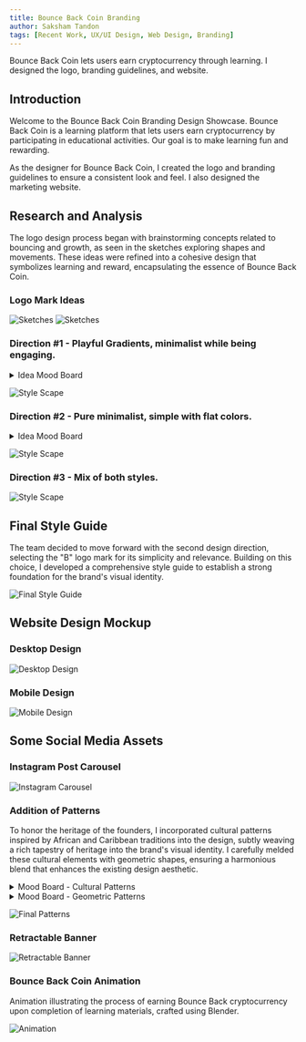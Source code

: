 ```yaml
---
title: Bounce Back Coin Branding 
author: Saksham Tandon 
tags: [Recent Work, UX/UI Design, Web Design, Branding] 
---
```


Bounce Back Coin lets users earn cryptocurrency through learning. I designed the logo, branding guidelines, and website.

## Introduction

Welcome to the Bounce Back Coin Branding Design Showcase. Bounce Back Coin is a learning platform that lets users earn cryptocurrency by participating in educational activities. Our goal is to make learning fun and rewarding.

As the designer for Bounce Back Coin, I created the logo and branding guidelines to ensure a consistent look and feel. I also designed the marketing website.

## Research and Analysis

The logo design process began with brainstorming concepts related to bouncing and growth, as seen in the sketches exploring shapes and movements. These ideas were refined into a cohesive design that symbolizes learning and reward, encapsulating the essence of Bounce Back Coin.

### Logo Mark Ideas

![Sketches](/images/bb-coin-branding/logo-mark-ideas.png)
![Sketches](/images/bb-coin-branding/logo-mark-ideas-2.png)

### Direction #1 - Playful Gradients, minimalist while being engaging.

<details>
  <summary>Idea Mood Board</summary>
  <div style={{ paddingLeft: '1rem' }}>
    ![Mood Board](/images/bb-coin-branding/mood-board-1.png)
  </div>
</details>

![Style Scape](/images/bb-coin-branding/style-scape-1.png)

### Direction #2 - Pure minimalist, simple with flat colors.

<details>
  <summary>Idea Mood Board</summary>
  <div style={{ paddingLeft: '1rem' }}>
    ![Mood Board](image-url)
  </div>
</details>

![Style Scape](/images/bb-coin-branding/style-scape-2.png)

### Direction #3 - Mix of both styles.

![Style Scape](image-url)

## Final Style Guide

The team decided to move forward with the second design direction, selecting the "B" logo mark for its simplicity and relevance. Building on this choice, I developed a comprehensive style guide to establish a strong foundation for the brand's visual identity.

![Final Style Guide](image-url)

## Website Design Mockup

### Desktop Design

![Desktop Design](image-url)

### Mobile Design

![Mobile Design](image-url)

## Some Social Media Assets

### Instagram Post Carousel

![Instagram Carousel](image-url)

### Addition of Patterns

To honor the heritage of the founders, I incorporated cultural patterns inspired by African and Caribbean traditions into the design, subtly weaving a rich tapestry of heritage into the brand's visual identity. I carefully melded these cultural elements with geometric shapes, ensuring a harmonious blend that enhances the existing design aesthetic.

<details>
  <summary>Mood Board - Cultural Patterns</summary>
  <div style={{ paddingLeft: '1rem' }}>
    ![Cultural Patterns](image-url)
  </div>
</details>

<details>
  <summary>Mood Board - Geometric Patterns</summary>
  <div style={{ paddingLeft: '1rem' }}>
    ![Geometric Patterns](image-url)
  </div>
</details>

![Final Patterns](image-url)

### Retractable Banner

![Retractable Banner](image-url)

### Bounce Back Coin Animation

Animation illustrating the process of earning Bounce Back cryptocurrency upon completion of learning materials, crafted using Blender.

![Animation](image-url)
